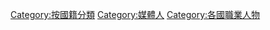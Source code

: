{{Categories by country|nocat}}
[[Category:按國籍分類|Category:按國籍分類]]
[[Category:媒體人|Category:媒體人]]
[[Category:各國職業人物|Category:各國職業人物]]